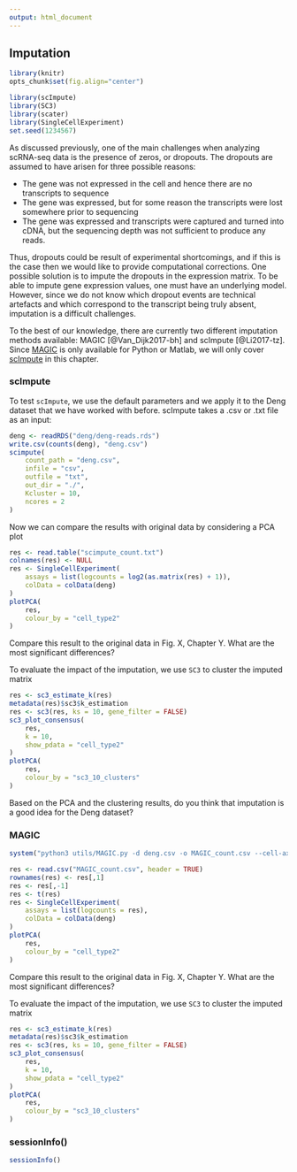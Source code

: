 ```yaml
---
output: html_document
---
```


## Imputation

```r
library(knitr)
opts_chunk$set(fig.align="center")
```
```r
library(scImpute)
library(SC3)
library(scater)
library(SingleCellExperiment)
set.seed(1234567)
```


As discussed previously, one of the main challenges when analyzing scRNA-seq data is the presence of zeros, or dropouts. The dropouts are assumed to have arisen for three possible reasons:

* The gene was not expressed in the cell and hence there are no transcripts to sequence
* The gene was expressed, but for some reason the transcripts were lost somewhere prior to sequencing
* The gene was expressed and transcripts were captured and turned into cDNA, but the sequencing depth was not sufficient to produce any reads.

Thus, dropouts could be result of experimental shortcomings, and if this is the case then we would like to provide computational corrections. One possible solution is to impute the dropouts in the expression matrix. To be able to impute gene expression values, one must have an underlying model. However, since we do not know which dropout events are technical artefacts and which correspond to the transcript being truly absent, imputation is a difficult challenges.

To the best of our knowledge, there are currently two different imputation methods available: MAGIC [@Van_Dijk2017-bh] and scImpute [@Li2017-tz]. Since [MAGIC](https://github.com/pkathail/magic) is only available for Python or Matlab, we will only cover [scImpute](https://github.com/Vivianstats/scImpute) in this chapter.

### scImpute

To test `scImpute`, we use the default parameters and we apply it to the Deng dataset that we have worked with before. scImpute takes a .csv or .txt file as an input:

```r
deng <- readRDS("deng/deng-reads.rds")
write.csv(counts(deng), "deng.csv")
scimpute(
    count_path = "deng.csv",
    infile = "csv",
    outfile = "txt", 
    out_dir = "./",
    Kcluster = 10,
    ncores = 2
)
```

Now we can compare the results with original data by considering a PCA plot

```r
res <- read.table("scimpute_count.txt")
colnames(res) <- NULL
res <- SingleCellExperiment(
    assays = list(logcounts = log2(as.matrix(res) + 1)), 
    colData = colData(deng)
)
plotPCA(
    res, 
    colour_by = "cell_type2"
)
```

Compare this result to the original data in Fig. X, Chapter Y. What are the most significant differences?

To evaluate the impact of the imputation, we use `SC3` to cluster the imputed matrix
```r
res <- sc3_estimate_k(res)
metadata(res)$sc3$k_estimation
res <- sc3(res, ks = 10, gene_filter = FALSE)
sc3_plot_consensus(
    res, 
    k = 10, 
    show_pdata = "cell_type2"
)
plotPCA(
    res, 
    colour_by = "sc3_10_clusters"
)
```

Based on the PCA and the clustering results, do you think that imputation is a good idea for the Deng dataset?

### MAGIC

```r
system("python3 utils/MAGIC.py -d deng.csv -o MAGIC_count.csv --cell-axis columns -l 1 --pca-non-random csv")
```

```r
res <- read.csv("MAGIC_count.csv", header = TRUE)
rownames(res) <- res[,1]
res <- res[,-1]
res <- t(res)
res <- SingleCellExperiment(
    assays = list(logcounts = res), 
    colData = colData(deng)
)
plotPCA(
    res, 
    colour_by = "cell_type2"
)
```

Compare this result to the original data in Fig. X, Chapter Y. What are the most significant differences?

To evaluate the impact of the imputation, we use `SC3` to cluster the imputed matrix
```r
res <- sc3_estimate_k(res)
metadata(res)$sc3$k_estimation
res <- sc3(res, ks = 10, gene_filter = FALSE)
sc3_plot_consensus(
    res, 
    k = 10, 
    show_pdata = "cell_type2"
)
plotPCA(
    res, 
    colour_by = "sc3_10_clusters"
)
```

### sessionInfo()

```r
sessionInfo()
```

